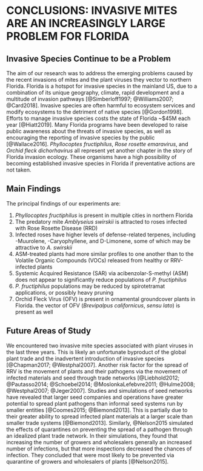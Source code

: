 # CONCLUSIONS: INVASIVE MITES ARE AN INCREASINGLY LARGE PROBLEM FOR FLORIDA

## Invasive Species Continue to be a Problem

The aim of our research was to address the emerging problems caused by the recent invasions of mites and the plant viruses they vector to northern Florida. Florida is a hotspot for invasive species in the mainland US, due to a combination of its unique geography, climate, rapid development and a multitude of invasion pathways [@Simberloff1997; @Williams2007; @Card2018]. Invasive species are often harmful to ecosystem services and modify ecosystems to the detriment of native species [@Gordon1998]. Efforts to manage invasive species costs the state of Florida ~$45M each year [@Hiatt2019]. Many Florida programs have been developed to raise public awareness about the threats of invasive species, as well as encouraging the reporting of invasive species by the public [@Wallace2016]. *Phyllocoptes fructiphilus*, *Rose rosette emaravirus*, and *Orchid fleck dichorhavirus* all represent yet another chapter in the story of Florida invasion ecology. These organisms have a high possibility of becoming established invasive species in Florida if preventative actions are not taken. 

## Main Findings

The principal findings of our experiments are: 

1. *Phyllocoptes fructiphilus* is present in multiple cities in northern Florida
1. The predatory mite *Amblyseius swirskii* is attracted to roses infected with Rose Rosette Disease (RRD)
1. Infected roses have higher levels of defense-related terpenes, including \textgamma-Muurolene, \textbeta-Caryophyllene, and D-Limonene, some of which may be attractive to *A. swirskii*
1. ASM-treated plants had more similar profiles to one another than to the Volatile Organic Compounds (VOCs) released from healthy or RRV-infected plants
1. Systemic Acquired Resistance (SAR) via acibenzolar-S-methyl (ASM) does not appear to significantly reduce populations of *P. fructiphilus*
1. *P. fructiphilus* populations may be reduced by spirotetramat applications, or possibly heavy pruning
1. Orchid Fleck Virus (OFV) is present in ornamental groundcover plants in Florida. the vector of OFV (*Brevipalpus californicus*, *sensu lato*) is present as well


## Future Areas of Study

We encountered two invasive mite species associated with plant viruses in the last three years. This is likely an unfortunate byproduct of the global plant trade and the inadvertent introduction of invasive species [@Chapman2017; @Westphal2007]. Another risk factor for the spread of RRV is the movement of plants and their pathogens via the movement of infected materials and seed through trade networks [@Liebhold2012; @Pautasso2014; @Schoebel2014; @MoslonkaLefebvre2011; @Hulme2008; @Westphal2007; @Jeger2007]. Studies and simulations of seed networks have revealed that larger seed companies and operations have greater potential to spread plant pathogens than informal seed systems run by smaller entities [@Coomes2015; @Biemond2013]. This is partially due to their greater ability to spread infected plant materials at a larger scale than smaller trade systems [@Biemond2013]. Similarly, @Nelson2015 simulated the effects of quarantines on preventing the spread of a pathogen through an idealized plant trade network. In their simulations, they found that increasing the number of growers and wholesalers generally an increased number of infections, but that more inspections decreased the chances of infection. They concluded that were most likely to be prevented via quarantine of growers and wholesalers of plants [@Nelson2015].